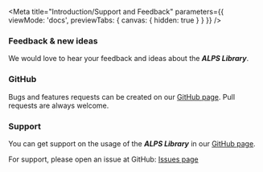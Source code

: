 
<Meta
    title="Introduction/Support and Feedback"
    parameters={{
        viewMode: 'docs',
        previewTabs: {
            canvas: { hidden: true }
        }
    }}
/>

### Feedback & new ideas

We would love to hear your feedback and ideas about the ***ALPS Library***.

### GitHub

Bugs and features requests can be created on our [GitHub page](https://github.com/adventistchurch/alps/). Pull requests are always welcome.

### Support

You can get support on the usage of the ***ALPS Library*** in our [GitHub page](https://github.com/adventistchurch/alps/).

For support, please open an issue at GitHub: [Issues page](https://github.com/adventistchurch/alps/issues)